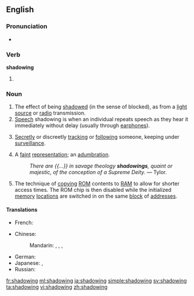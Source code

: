 ==English==

===Pronunciation===
*{{audio|en-us-shadowing.ogg|Audio (US)|lang=en}}

===Verb===
'''shadowing'''

# {{present participle of|shadow}}

===Noun===
{{en-noun}}

# The effect of being [[shadow]]ed (in the sense of blocked), as from a [[light source]] or [[radio]] transmission.
# [[speech|Speech]] shadowing is when an individual repeats speech as they hear it immediately without delay (usually through [[earphones]]).
# {{context|espionage|lang=en}} [[secretly|Secretly]] or discreetly [[track]]ing or [[follow]]ing someone, keeping under [[surveillance]].
# A [[faint]] [[representation]]; an [[adumbration]].
#: ''There are {{...}} in savage theology '''shadowings''', quaint or majestic, of the conception of a Supreme Deity.'' &mdash; Tylor.
# {{context|computing|lang=en}} The technique of [[copy]]ing [[ROM]] contents to [[RAM]] to allow for shorter access times. The ROM chip is then disabled while the initialized [[memory]] [[location]]s are switched in on the same [[block]] of [[address]]es.

====Translations====
{{trans-top|the effect of being shadowed, as from a light source or radio transmission}}
* French: {{t|fr|effet de masque|m}}
{{trans-mid}}
{{trans-bottom}}

{{trans-top|speech shadowing}}
* Chinese:
*: Mandarin: {{t|cmn|鸚鵡學舌|sc=Hani}},  {{t+|cmn|鹦鹉学舌|tr=yīngwǔ xuéshé|sc=Hani}},  {{t|cmn|影子跟讀|sc=Hani}},  {{t|cmn|影子跟读|tr=yǐngzǐ gēndú|sc=Hani}}
{{trans-mid}}
* German: {{t|de|Schattenlesen|n}}
* Japanese: {{t|ja|シャドーイング|tr=shadōingu}},  {{t|ja|シャドウイング|tr=shadouingu}}
* Russian: {{t|ru|шэдоуинг|m|tr=šédouing}}
{{trans-bottom}}

[[fr:shadowing]]
[[ml:shadowing]]
[[ja:shadowing]]
[[simple:shadowing]]
[[sv:shadowing]]
[[ta:shadowing]]
[[vi:shadowing]]
[[zh:shadowing]]